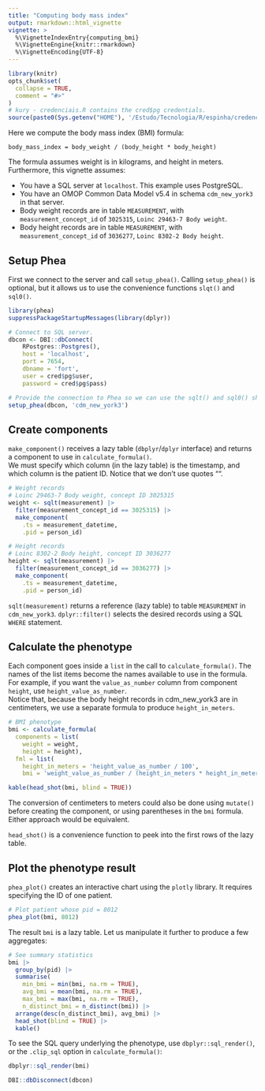 ```yaml
---
title: "Computing body mass index"
output: rmarkdown::html_vignette
vignette: >
  %\VignetteIndexEntry{computing_bmi}
  %\VignetteEngine{knitr::rmarkdown}
  %\VignetteEncoding{UTF-8}
---
```


```r
library(knitr)
opts_chunk$set(
  collapse = TRUE,
  comment = "#>"
)
# kury - credenciais.R contains the cred$pg credentials.
source(paste0(Sys.getenv("HOME"), '/Estudo/Tecnologia/R/espinha/credenciais.R'))
```

Here we compute the body mass index (BMI) formula:  
  
`body_mass_index = body_weight / (body_height * body_height)`  
  
The formula assumes weight is in kilograms, and height in meters.  
Furthermore, this vignette assumes:  

 - You have a SQL server at `localhost`. This example uses PostgreSQL.
 - You have an OMOP Common Data Model v5.4 in schema `cdm_new_york3` in that server.
 - Body weight records are in table `MEASUREMENT`, with `measurement_concept_id` of `3025315`, `Loinc 29463-7 Body weight`.
 - Body height records are in table `MEASUREMENT`, with `measurement_concept_id` of `3036277`, `Loinc 8302-2 Body height`.
 
## Setup Phea  
First we connect to the server and call `setup_phea()`. Calling `setup_phea()` is optional, but it allows us to use
the convenience functions `slqt()` and `sql0()`.  
```r
library(phea)
suppressPackageStartupMessages(library(dplyr))

# Connect to SQL server.
dbcon <- DBI::dbConnect(
    RPostgres::Postgres(),
    host = 'localhost',
    port = 7654,
    dbname = 'fort',
    user = cred$pg$user,
    password = cred$pg$pass)

# Provide the connection to Phea so we can use the sqlt() and sql0() shorthands.
setup_phea(dbcon, 'cdm_new_york3')
```

## Create components
`make_component()` receives a lazy table (`dbplyr`/`dplyr` interface) and returns a component to use in 
`calculate_formula()`.  
We must specify which column (in the lazy table) is the timestamp, and which column is the patient ID. Notice that we
don't use quotes "".  
```r
# Weight records
# Loinc 29463-7 Body weight, concept ID 3025315
weight <- sqlt(measurement) |>
  filter(measurement_concept_id == 3025315) |>
  make_component(
    .ts = measurement_datetime,
    .pid = person_id)

# Height records
# Loinc 8302-2 Body height, concept ID 3036277
height <- sqlt(measurement) |>
  filter(measurement_concept_id == 3036277) |>
  make_component(
    .ts = measurement_datetime,
    .pid = person_id)
```
`sqlt(measurement)` returns a reference (lazy table) to table `MEASUREMENT` in `cdm_new_york3`. `dplyr::filter()`
selects the desired records using a SQL `WHERE` statement.  

## Calculate the phenotype  
Each component goes inside a `list` in the call to `calculate_formula()`. The names of the list items become 
the names available to use in the formula. For example, if you want the `value_as_number` column from component
`height`, use `height_value_as_number`.  
Notice that, because the body height records in cdm_new_york3 are in centimeters, we use a separate formula to produce
`height_in_meters`.  
```r
# BMI phenotype
bmi <- calculate_formula(
  components = list(
    weight = weight,
    height = height),
  fml = list(
    height_in_meters = 'height_value_as_number / 100',
    bmi = 'weight_value_as_number / (height_in_meters * height_in_meters)'))

kable(head_shot(bmi, blind = TRUE))
```
The conversion of centimeters to meters could also be done using `mutate()` before creating the component, or using
parentheses in the `bmi` formula. Either approach would be equivalent.  

`head_shot()` is a convenience function to peek into the first rows of the lazy table.  
  
## Plot the phenotype result  
`phea_plot()` creates an interactive chart using the `plotly` library. It requires specifying the ID of one patient.
```r
# Plot patient whose pid = 8012
phea_plot(bmi, 8012)
```

The result `bmi` is a lazy table. Let us manipulate it further to produce a few aggregates:  
```r
# See summary statistics
bmi |>
  group_by(pid) |>
  summarise(
    min_bmi = min(bmi, na.rm = TRUE),
    avg_bmi = mean(bmi, na.rm = TRUE),
    max_bmi = max(bmi, na.rm = TRUE),
    n_distinct_bmi = n_distinct(bmi)) |>
  arrange(desc(n_distinct_bmi), avg_bmi) |>
  head_shot(blind = TRUE) |>
  kable()
```

To see the SQL query underlying the phenotype, use `dbplyr::sql_render()`, or the `.clip_sql` option in
`calculate_formula()`:  
```r
dbplyr::sql_render(bmi)
```

```r
DBI::dbDisconnect(dbcon)
```
